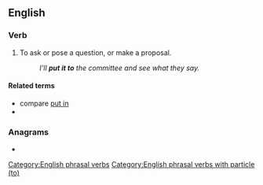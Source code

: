 {{also|putto}}
==English==

===Verb===
{{en-verb|puts to|putting to|put to}}

# To ask or pose a question, or make a proposal.
#: ''I'll '''put it to''' the committee and see what they say.''

====Related terms====
* compare [[put in]]
* {{l|en|put to the test}}

===Anagrams===
* {{anagrams|en|a=opttu|toput|tot up}}

[[Category:English phrasal verbs]]
[[Category:English phrasal verbs with particle (to)]]